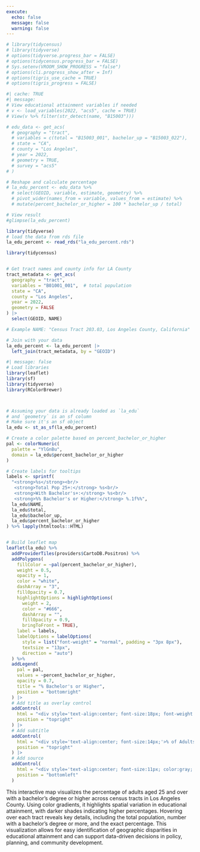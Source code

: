 ```yaml
---
execute:
  echo: false
  message: false
  warning: false
---
```


<!-- I am using tidycencus and R. Give me code to download info about the percentage of of people with bachelor degrees in census tracts in LA
--> 

```r
# library(tidycensus)
# library(tidyverse)
# options(tidyverse.progress_bar = FALSE)
# options(tidycensus.progress_bar = FALSE)
# Sys.setenv(VROOM_SHOW_PROGRESS = "false")
# options(cli.progress_show_after = Inf)
# options(tigris_use_cache = TRUE)
# options(tigris_progress = FALSE)
```

```r

#| cache: TRUE
#| message:
# View educational attainment variables if needed
# v <- load_variables(2022, "acs5", cache = TRUE)
# View(v %>% filter(str_detect(name, "B15003")))

# edu_data <- get_acs(
  # geography = "tract",
  # variables = c(total = "B15003_001", bachelor_up = "B15003_022"),
  # state = "CA",
  # county = "Los Angeles",
  # year = 2022,
  # geometry = TRUE,
  # survey = "acs5"
# )

# Reshape and calculate percentage
# la_edu_percent <- edu_data %>%
  # select(GEOID, variable, estimate, geometry) %>%
  # pivot_wider(names_from = variable, values_from = estimate) %>%
  # mutate(percent_bachelor_or_higher = 100 * bachelor_up / total)

# View result
#glimpse(la_edu_percent)

```
<!--
here is my data make an interesting interactive plot using leaflet in R
Los Angeles Education
Rows: 2,498
Columns: 5
$ GEOID                      <chr> "06037670413", "06037650101", "06037620303"…
$ geometry                   <MULTIPOLYGON [°]> MULTIPOLYGON (((-118.4037 3...…
$ total                      <dbl> 3311, 4228, 3207, 3812, 3522, 3637, 2441, 2…
$ bachelor_up                <dbl> 1264, 1939, 1088, 1393, 827, 815, 197, 647,…
$ percent_bachelor_or_higher <dbl> 38.175778, 45.860927, 33.925787, 36.542497,…
-->

```r
library(tidyverse)
# load the data from rds file 
la_edu_percent <- read_rds("la_edu_percent.rds")
```

```r
library(tidycensus)


# Get tract names and county info for LA County
tract_metadata <- get_acs(
  geography = "tract",
  variables = "B01001_001",  # total population
  state = "CA",
  county = "Los Angeles",
  year = 2022,
  geometry = FALSE
) |>
  select(GEOID, NAME)

# Example NAME: "Census Tract 203.03, Los Angeles County, California"

# Join with your data
la_edu_percent <- la_edu_percent |>
  left_join(tract_metadata, by = "GEOID")

```


```r
#| message: false
# Load libraries
library(leaflet)
library(sf)
library(tidyverse)
library(RColorBrewer)



# Assuming your data is already loaded as `la_edu`
# and `geometry` is an sf column
# Make sure it's an sf object
la_edu <- st_as_sf(la_edu_percent)

# Create a color palette based on percent_bachelor_or_higher
pal <- colorNumeric(
  palette = "YlGnBu",
  domain = la_edu$percent_bachelor_or_higher
)

# Create labels for tooltips
labels <- sprintf(
  "<strong>%s</strong><br/>
   <strong>Total Pop 25+:</strong> %s<br/>
   <strong>With Bachelor's+:</strong> %s<br/>
   <strong>%% Bachelor's or Higher:</strong> %.1f%%",
  la_edu$NAME,
  la_edu$total,
  la_edu$bachelor_up,
  la_edu$percent_bachelor_or_higher
) %>% lapply(htmltools::HTML)


# Build leaflet map
leaflet(la_edu) %>%
  addProviderTiles(providers$CartoDB.Positron) %>%
  addPolygons(
    fillColor = ~pal(percent_bachelor_or_higher),
    weight = 0.5,
    opacity = 1,
    color = "white",
    dashArray = "3",
    fillOpacity = 0.7,
    highlightOptions = highlightOptions(
      weight = 2,
      color = "#666",
      dashArray = "",
      fillOpacity = 0.9,
      bringToFront = TRUE),
    label = labels,
    labelOptions = labelOptions(
      style = list("font-weight" = "normal", padding = "3px 8px"),
      textsize = "13px",
      direction = "auto")
  ) %>%
  addLegend(
    pal = pal,
    values = ~percent_bachelor_or_higher,
    opacity = 0.7,
    title = "% Bachelor's or Higher",
    position = "bottomright"
  ) |>
  # Add title as overlay control
  addControl(
    html = "<div style='text-align:center; font-size:18px; font-weight:bold;'>Bachelor's Degree Rates in Los Angeles County</div>",
    position = "topright"
  ) |>
  # Add subtitle
  addControl(
    html = "<div style='text-align:center; font-size:14px;'>% of Adults Aged 25+ with at Least a Bachelor's Degree (ACS 2022)</div>",
    position = "topright"
  ) |>
  # Add source
  addControl(
    html = "<div style='text-align:center; font-size:11px; color:gray;'>Source: U.S. Census Bureau, ACS 5-Year Estimates</div>",
    position = "bottomleft"
  )

```

This interactive map visualizes the percentage of adults aged 25 and over with a bachelor's degree or higher across census tracts in Los Angeles County. Using color gradients, it highlights spatial variation in educational attainment, with darker shades indicating higher percentages. Hovering over each tract reveals key details, including the total population, number with a bachelor's degree or more, and the exact percentage. This visualization allows for easy identification of geographic disparities in educational attainment and can support data-driven decisions in policy, planning, and community development.
